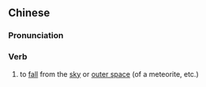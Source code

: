 {{also|陨落}}
==Chinese==
{{zh-forms|s=陨落}}

===Pronunciation===
{{zh-pron
|m=yǔnluò
|c=wan5 lok6
|mn=qz,xm,zz:ún-lo̍k
|cat=v
}}

===Verb===
{{zh-verb}}

# to [[fall]] from the [[sky]] or [[outer space]] (of a meteorite, etc.)